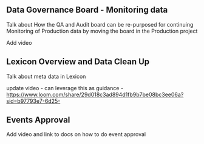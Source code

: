 ## Data Governance Board - Monitoring data
Talk about How the QA and Audit board can be re-purposed for continuing Monitoring of Production data by moving the board in the Production project

Add video

## Lexicon Overview and Data Clean Up
Talk about meta data in Lexicon

update video - can leverage this as guidance - https://www.loom.com/share/29d018c3ad894d1fb9b7be08bc3ee06a?sid=b97793e7-6d25-

## Events Approval
Add video and link to docs on how to do event approval
